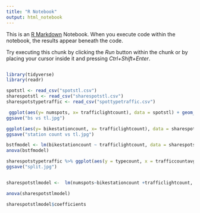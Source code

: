 ```yaml
---
title: "R Notebook"
output: html_notebook
---
```


This is an [R Markdown](http://rmarkdown.rstudio.com) Notebook. When you execute code within the notebook, the results appear beneath the code. 

Try executing this chunk by clicking the *Run* button within the chunk or by placing your cursor inside it and pressing *Ctrl+Shift+Enter*. 

```r
```

```r
library(tidyverse)
library(readr)

```

```r
spotstl <- read_csv("spotstl.csv")
sharespotstl <- read_csv("sharespotstl.csv")
sharespotstypetraffic <- read_csv("spottypetraffic.csv")

```

```r
 ggplot(aes(y= numspots, x= trafficlightcount), data = spotstl) + geom_point() + geom_smooth(method = "lm") + ggtitle("Bike Parking Spots Vs. Number of Traffic Lights")
ggsave("bs vs tl.jpg")
```

```r
ggplot(aes(y= bikestationcount, x= trafficlightcount), data = sharespotstl) + geom_point() + geom_smooth(method = "lm") + ggtitle("Bike Station NumberVs. Number of Traffic Lights") 
ggsave("station count vs tl.jpg")
```


```r
bstfmodel <- lm(bikestationcount ~ trafficlightcount, data = sharespotstl)
anova(bstfmodel)
```


```r
sharespotstypetraffic %>% ggplot(aes(y = typecount, x = trafficcountavg)) + geom_point() + geom_smooth(method = "lm") + facet_wrap(~spottype) + ggtitle("Spot Count vs Traffic Light Count by Type of Bike Spot")
ggsave("split.jpg")
```


```r

```


```r
sharespotstlmodel <-  lm(numspots~bikestationcount +trafficlightcount, data = sharespotstl)

anova(sharespotstlmodel)
```

```r
sharespotstlmodel$coefficients
```

